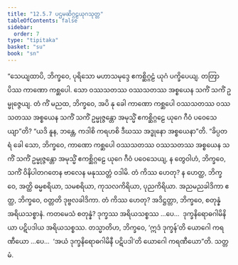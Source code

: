 ```yaml
---
title: "12.5.7 ပဌမဆိဂ္ဂဠယုဂသုတ္တ"
tableOfContents: false
sidebar:
  order: 7
type: "tipitaka"
basket: "su"
book: "sn"
---
```



<DynamicBreadcrumb />

<Division number="1117" book="sn" e="ch" v="18" p="446">

<Paragraph number="2390" book="sn">
“သေယျထာပိ, ဘိက္ခဝေ, ပုရိသော မဟာသမုဒ္ဒေ ဧကစ္ဆိဂ္ဂဠံ ယုဂံ ပက္ခိပေယျ. တတြာပိဿ ကာဏော ကစ္ဆပေါ. သော ဝဿသတဿ ဝဿသတဿ အစ္စယေန သကိံ သကိံ ဥမ္မုဇ္ဇေယျ. တံ ကိံ မညထ, ဘိက္ခဝေ, အပိ နု ခေါ ကာဏော ကစ္ဆပေါ ဝဿသတဿ ဝဿသတဿ အစ္စယေန သကိံ သကိံ ဥမ္မုဇ္ဇန္တော အမုသ္မိံ ဧကစ္ဆိဂ္ဂဠေ ယုဂေ ဂီဝံ ပဝေသေယျာ”တိ? “ယဒိ နူန, ဘန္တေ, ကဒါစိ ကရဟစိ ဒီဃဿ အဒ္ဓုနော အစ္စယေနာ”တိ.
</Paragraph>

<Paragraph number="2391" book="sn">
“ခိပ္ပတရံ ခေါ သော, ဘိက္ခဝေ, ကာဏော ကစ္ဆပေါ ဝဿသတဿ ဝဿသတဿ အစ္စယေန သကိံ သကိံ ဥမ္မုဇ္ဇန္တော အမုသ္မိံ ဧကစ္ဆိဂ္ဂဠေ ယုဂေ ဂီဝံ ပဝေသေယျ, န တွေဝါဟံ, ဘိက္ခဝေ, သကိံ ဝိနိပါတဂတေန ဗာလေန မနုဿတ္တံ ဝဒါမိ.
</Paragraph>

<Paragraph number="2392" book="sn">
တံ ကိဿ ဟေတု? န ဟေတ္ထ, ဘိက္ခဝေ, အတ္ထိ ဓမ္မစရိယာ, သမစရိယာ, ကုသလကိရိယာ, ပုညကိရိယာ. အညမညခါဒိကာ ဧတ္ထ, ဘိက္ခဝေ, ဝတ္တတိ ဒုဗ္ဗလခါဒိကာ. တံ ကိဿ ဟေတု? အဒိဋ္ဌတ္တာ, ဘိက္ခဝေ, စတုန္နံ အရိယသစ္စာနံ. ကတမေသံ စတုန္နံ? ဒုက္ခဿ အရိယသစ္စဿ …ပေ…  ဒုက္ခနိရောဓဂါမိနိယာ ပဋိပဒါယ အရိယသစ္စဿ.
</Paragraph>

<Paragraph number="2393" book="sn">
တသ္မာတိဟ, ဘိက္ခဝေ, ‘ဣဒံ ဒုက္ခန်’တိ ယောဂေါ ကရဏီယော …ပေ…  ‘အယံ ဒုက္ခနိရောဓဂါမိနီ ပဋိပဒါ’တိ ယောဂေါ ကရဏီယော”တိ.

</Paragraph>
</Division>

<Paragraph number="2394" type="center" book="sn">
သတ္တမံ.
</Paragraph>